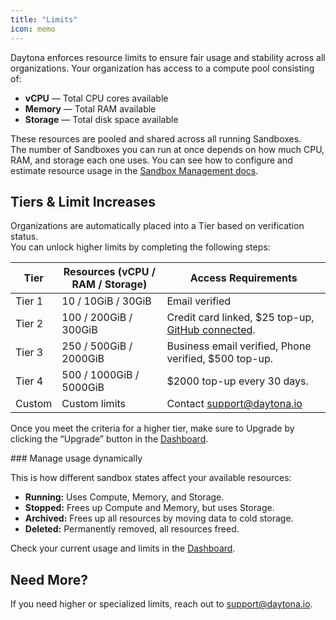 ```yaml
---
title: "Limits"
icon: memo
---
```


Daytona enforces resource limits to ensure fair usage and stability across all organizations. Your organization has access to a compute pool consisting of:

*   **vCPU** — Total CPU cores available
*   **Memory** — Total RAM available
*   **Storage** — Total disk space available

These resources are pooled and shared across all running Sandboxes.  
The number of Sandboxes you can run at once depends on how much CPU, RAM, and storage each one uses. You can see how to configure and estimate resource usage in the [Sandbox Management docs](/sandbox-management/).

## Tiers & Limit Increases

Organizations are automatically placed into a Tier based on verification status.  
You can unlock higher limits by completing the following steps:

| Tier | Resources (vCPU / RAM / Storage) | Access Requirements |
| --- | --- | --- |
| Tier 1 | 10 / 10GiB / 30GiB | Email verified |
| Tier 2 | 100 / 200GiB / 300GiB | Credit card linked, $25 top-up, [GitHub connected](/linked-accounts#how-to-link-an-account). |
| Tier 3 | 250 / 500GiB / 2000GiB | Business email verified, Phone verified, $500 top-up. |
| Tier 4 | 500 / 1000GiB / 5000GiB | $2000 top-up every 30 days. |
| Custom | Custom limits | Contact [support@daytona.io](mailto:support@daytona.io) |

Once you meet the criteria for a higher tier, make sure to Upgrade by clicking the “Upgrade” button in the [Dashboard](https://app.daytona.io/dashboard/limits).

<Tip>
### Manage usage dynamically

This is how different sandbox states affect your available resources:

*   **Running:** Uses Compute, Memory, and Storage.
*   **Stopped:** Frees up Compute and Memory, but uses Storage.
*   **Archived:** Frees up all resources by moving data to cold storage.
*   **Deleted:** Permanently removed, all resources freed.
</Tip>

Check your current usage and limits in the [Dashboard](https://app.daytona.io/dashboard/limits).

## Need More?

If you need higher or specialized limits, reach out to support@daytona.io.